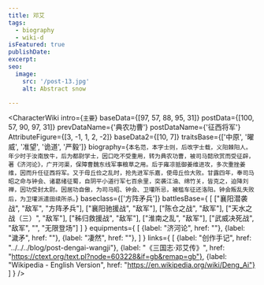 ```yaml
---
title: 邓艾
tags:
  - biography
  - wiki-d
isFeatured: true
publishDate:
excerpt:
seo:
  image:
    src: '/post-13.jpg'
    alt: Abstract snow

---
```



<CharacterWiki
  intro={`主要`}
  baseData={[97, 57, 88, 95, 31]}
  postData={[100, 57, 90, 97, 31]}
  prevDataName={'典农功曹'}
  postDataName={'征西将军'}
  AttributeFigure={[3, -1, 1, 2, -2]}
  baseData2={[10, 7]}
  traitsBase={['中原', '曜威', '准望', '诡道', '严毅']}
  biography={`本名范，本字士则，后改字士载，义阳棘阳人。年少时于汝南放牛，后为都尉学士，因口吃不受重用，转为典农功曹，被司马懿欣赏而受征辟，著《济河论》，广开河渠，保障曹魏东线军事粮草之用。后于雍凉抵御姜维进攻，多次重挫姜维，因而升任征西将军。又于毋丘俭之乱时，抢先进军乐嘉，使毋丘俭大败。甘露四年，奉司马昭之命与钟会、诸葛绪征蜀，自阴平小道行军七百余里，突袭江油、绵竹关，皆克之，迫降刘禅，因功受封太尉。因居功自傲，为司马昭、钟会、卫瓘所忌，被槛车征还洛阳。钟会叛乱失败后，为卫瓘派遣田续所杀。`}
  baseclass={['方阵矛兵']}
  battlesBase={
    [
      ["襄阳潜袭战", "敌军", "方阵矛兵"],
      ["襄阳驰援战", "敌军"],
      ["陈仓之战", "敌军"],
      ["天水之战（三）", "敌军"],
      ["秭归救援战", "敌军"],
      ["淮南之乱", "敌军"],
      ["武威决死战", "敌军", "", "无限登场"]
    ]
  }
  equipments={
    [
      {label: "济河论", href: ""},
      {label: "濊矛", href: ""},
      {label: "凄然", href: ""},
    ]
  }
  links={
    [
      {label: "创作手记", href: "../../../blog/post-dengai-wangji"},
      {label: "《三国志·邓艾传》", href: "https://ctext.org/text.pl?node=603228&if=gb&remap=gb"},
      {label: "Wikipedia - English Version", href: "https://en.wikipedia.org/wiki/Deng_Ai"}
    ]
  }
/>
